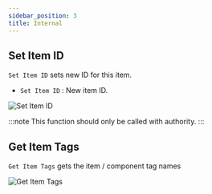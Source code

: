 ```yaml
---
sidebar_position: 3
title: Internal
---
```


 

## Set Item ID

`Set Item ID` sets new ID for this item.
* `Set Item ID` : New item ID.

![Set Item ID](_static/img/internal/set-item-id.png)

:::note
This function should only be called with authority.
:::

## Get Item Tags

`Get Item Tags` gets the item / component tag names 

![Get Item Tags](_static/img/internal/get-item-actor-tag.png)